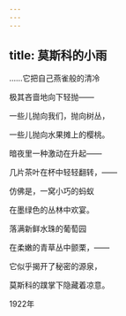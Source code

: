 ```yaml
---
---
---
```

title: 莫斯科的小雨
---




……它把自己燕雀般的清冷

极其吝啬地向下轻抛——

一些儿抛向我们，抛向树丛，

一些儿抛向水果摊上的樱桃。





暗夜里一种激动在升起——

几片茶叶在杯中轻轻翻转，——

仿佛是，一窝小巧的蚂蚁

在墨绿色的丛林中欢宴。





落满新鲜水珠的葡萄园

在柔嫩的青草丛中颤栗，——

它似乎揭开了秘密的源泉，

莫斯科的蹼掌下隐藏着凉意。

1922年